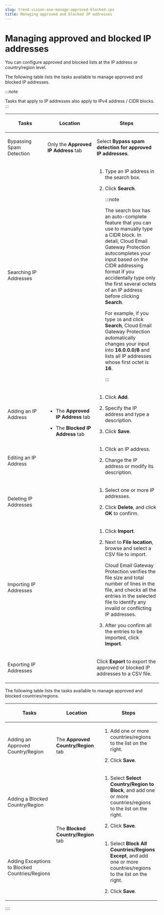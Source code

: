```yaml
---
slug: trend-vision-one-manage-approved-blocked-ips
title: Managing approved and blocked IP addresses
---
```

# Managing approved and blocked IP addresses

You can configure approved and blocked lists at the IP address or country/region level.

The following table lists the tasks available to manage approved and blocked IP addresses.

:::note

Tasks that apply to IP addresses also apply to IPv4 address / CIDR blocks.
:::

<table>
<colgroup>
<col style="width: 26%" />
<col style="width: 32%" />
<col style="width: 43%" />
</colgroup>
<thead>
<tr>
<th><p>Tasks</p></th>
<th><p>Location</p></th>
<th><p>Steps</p></th>
</tr>
</thead>
<tbody>
<tr>
<td><p>Bypassing Spam Detection</p></td>
<td><p>Only the <strong>Approved IP Address</strong> tab</p></td>
<td><p>Select <strong>Bypass spam detection for approved IP addresses</strong>.</p></td>
</tr>
<tr>
<td><p>Searching IP Addresses</p></td>
<td rowspan="6"><ul>
<li><p>The <strong>Approved IP Address</strong> tab</p></li>
<li><p>The <strong>Blocked IP Address</strong> tab</p></li>
</ul></td>
<td><ol>
<li><p>Type an IP address in the search box.</p></li>
<li><p>Click <strong>Search</strong>.</p>


:::note

<p>The search box has an auto-complete feature that you can use to manually type a CIDR block. In detail, Cloud Email Gateway Protection autocompletes your input based on the CIDR addressing format if you accidentally type only the first several octets of an IP address before clicking <strong>Search</strong>.</p>
<p>For example, if you type <code>16</code> and click <strong>Search</strong>, Cloud Email Gateway Protection automatically changes your input into <strong>16.0.0.0/8</strong> and lists all IP addresses whose first octet is <strong>16</strong>.</p>


:::

</li>
</ol></td>
</tr>
<tr>
<td><p>Adding an IP Address</p></td>
<td><ol>
<li><p>Click <strong>Add</strong>.</p></li>
<li><p>Specify the IP address and type a description.</p></li>
<li><p>Click <strong>Save</strong>.</p></li>
</ol></td>
</tr>
<tr>
<td><p>Editing an IP Address</p></td>
<td><ol>
<li><p>Click an IP address.</p></li>
<li><p>Change the IP address or modify its description.</p></li>
</ol></td>
</tr>
<tr>
<td><p>Deleting IP Addresses</p></td>
<td><ol>
<li><p>Select one or more IP addresses.</p></li>
<li><p>Click <strong>Delete</strong>, and click <strong>OK</strong> to confirm.</p></li>
</ol></td>
</tr>
<tr>
<td><p>Importing IP Addresses</p></td>
<td><ol>
<li><p>Click <strong>Import</strong>.</p></li>
<li><p>Next to <strong>File location</strong>, browse and select a CSV file to import.</p>
<p>Cloud Email Gateway Protection verifies the file size and total number of lines in the file, and checks all the entries in the selected file to identify any invalid or conflicting IP addresses.</p></li>
<li><p>After you confirm all the entries to be imported, click <strong>Import</strong>.</p></li>
</ol></td>
</tr>
<tr>
<td><p>Exporting IP Addresses</p></td>
<td><p>Click <strong>Export</strong> to export the approved or blocked IP addresses to a CSV file.</p></td>
</tr>
</tbody>
</table>

The following table lists the tasks available to manage approved and blocked countries/regions.

<table style="width:99%;">
<colgroup>
<col style="width: 33%" />
<col style="width: 33%" />
<col style="width: 33%" />
</colgroup>
<thead>
<tr>
<th><p>Tasks</p></th>
<th><p>Location</p></th>
<th><p>Steps</p></th>
</tr>
</thead>
<tbody>
<tr>
<td><p>Adding an Approved Country/Region</p></td>
<td><p>The <strong>Approved Country/Region</strong> tab</p></td>
<td><ol>
<li><p>Add one or more countries/regions to the list on the right.</p></li>
<li><p>Click <strong>Save</strong>.</p></li>
</ol></td>
</tr>
<tr>
<td><p>Adding a Blocked Country/Region</p></td>
<td rowspan="2"><p>The <strong>Blocked Country/Region</strong> tab</p></td>
<td><ol>
<li><p>Select <strong>Select Country/Region to Block</strong>, and add one or more countries/regions to the list on the right.</p></li>
<li><p>Click <strong>Save</strong>.</p></li>
</ol></td>
</tr>
<tr>
<td><p>Adding Exceptions to Blocked Countries/Regions</p></td>
<td><ol>
<li><p>Select <strong>Block All Countries/Regions Except</strong>, and add one or more countries/regions to the list on the right.</p></li>
<li><p>Click <strong>Save</strong>.</p></li>
</ol></td>
</tr>
</tbody>
</table>
::::
